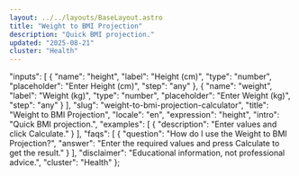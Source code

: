 ```yaml
---
layout: ../../layouts/BaseLayout.astro
title: "Weight to BMI Projection"
description: "Quick BMI projection."
updated: "2025-08-21"
cluster: "Health"
---
```



  "inputs": [
    {
      "name": "height",
      "label": "Height (cm)",
      "type": "number",
      "placeholder": "Enter Height (cm)",
      "step": "any"
    },
    {
      "name": "weight",
      "label": "Weight (kg)",
      "type": "number",
      "placeholder": "Enter Weight (kg)",
      "step": "any"
    }
  ],
  "slug": "weight-to-bmi-projection-calculator",
  "title": "Weight to BMI Projection",
  "locale": "en",
  "expression": "height",
  "intro": "Quick BMI projection.",
  "examples": [
    {
      "description": "Enter values and click Calculate."
    }
  ],
  "faqs": [
    {
      "question": "How do I use the Weight to BMI Projection?",
      "answer": "Enter the required values and press Calculate to get the result."
    }
  ],
  "disclaimer": "Educational information, not professional advice.",
  "cluster": "Health"
};

<Calculator schema={schema} />
